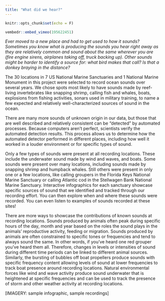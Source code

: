 ```yaml
---
title: "What did we hear?"
---
```


```r
knitr::opts_chunk$set(echo = F)
```

```r
vembedr::embed_vimeo(195622451)
```


_Ever moved to a new place and had to get used to how it sounds? Sometimes you know what is producing the sounds you hear right away as they are relatively common and sound about the same wherever you are (fire engine sirens, airplanes taking off, truck backing up). Other sounds might be harder to identify a source for: what bird makes that call? Is that a donkey braying in the distance?_

The 30 locations in 7 US National Marine Sanctuaries and 1 National Marine Monument in this project were selected to record ocean sounds over several years. We chose spots most likely to have sounds made by reef-living invertebrates like snapping shrimp, calling fish and whales, boats, explosions from fishing activities, sonars used in military training, to name a few expected and relatively well-characterized sources of sound in the ocean.

There are many more sounds of unknown origin in our data, but those that are well described and relatively consistent can be “detected” by automated processes. Because computers aren’t perfect, scientists verify the automated detection results. This process allows us to determine how the automated detector performed in different places, including how well it worked in a louder environment or for specific types of sound.

Only a few types of sounds were present at all recording locations. These include the underwater sound made by wind and waves, and boats. Some sounds were present over many locations, including sounds made by snapping shrimp and humpback whales. Still others were present in only one or a few locations, like calling groupers in the Florida Keys National Marine Sanctuary or calling Atlantic cod in the Stellwagen Bank National Marine Sanctuary.
Interactive infographics for each sanctuary showcase specific sources of sound that we identified and tracked through our recording effort. You can then explore when and where these sounds were recorded. You can even listen to examples of sounds recorded at these sites!

There are more ways to showcase the contributions of known sounds at recording locations. Sounds produced by animals often peak during specific hours of the day, month and year based on the roles the sound plays in the animals’ reproductive activity, feeding or migration. Sounds produced by animals are often constrained to specific tones or frequencies and tend to always sound the same. In other words, if you’ve heard one red grouper you’ve heard them all. Therefore, changes in levels or intensities of sound during different time periods can be linked to different animal sources. Similarly, the bursting of bubbles off boat propellers produce sounds with specific frequency content allowing levels of sound at lower frequencies to track boat presence around recording locations. Natural environmental forces like wind and wave activity produce sound underwater that is heightened at specific frequencies and can be used to track the presence of storm and other weather activity at recording locations.

[IMAGERY: sample infographic, sample recordings]



